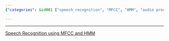 ```yaml
---
{"categories": &id001 ["speech recognition", "MFCC", "HMM", "audio processing", "natural language processing", "machine learning", "artificial intelligence"], "category": "Machine Learning", "date": "2022-09-17 11:10:05", "description": "This article explores the use of Mel Frequency Cepstral Coefficients (MFCC) and Hidden Markov Models (HMM) for speech recognition. It delves into how these techniques can be employed to accurately transcribe spoken words, improve language processing systems, and enhance human-computer interaction. The article provides insights on the algorithms' principles, their applications, and potential areas of advancement.", "tags": *id001, "title": "speech recognition"}

---
```


------
[Speech Recognition using MFCC and HMM](https://datascience.netlify.app/general/2017/09/14/data_science_20.html)
